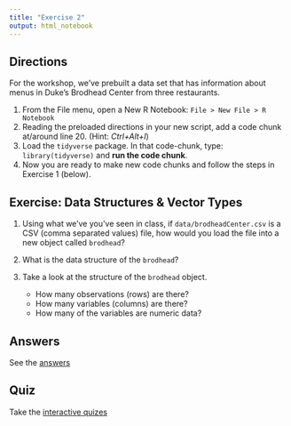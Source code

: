 ```yaml
---
title: "Exercise 2"
output: html_notebook
---
```


## Directions

For the workshop, we've prebuilt a data set that has information about menus in Duke's Brodhead Center from three restaurants.  

1. From the File menu, open a New R Notebook:  `File > New File > R Notebook`
1. Reading the preloaded directions in your new script, add a code chunk at/around line 20.  (Hint: *Ctrl+Alt+I*)
1. Load the `tidyverse` package.  In that code-chunk, type: `library(tidyverse)` and **run the code chunk**.
1. Now you are ready to make new code chunks and follow the steps in Exercise 1 (below).


## Exercise: Data Structures & Vector Types

1. Using what we've you've seen in class, if `data/brodheadCenter.csv` is a CSV (comma separated values) file, how would you load the file into a new object called `brodhead`?

2. What is the data structure of the `brodhead`?

3. Take a look at the structure of the `brodhead` object.
    - How many observations (rows) are there?
    - How many variables (columns) are there?
    - How many of the variables are numeric data?
    
## Answers

See the [answers](answers.Rmd) 


## Quiz

Take the [interactive quizes](https://libjohn.shinyapps.io/intro2r_quizzes/)
